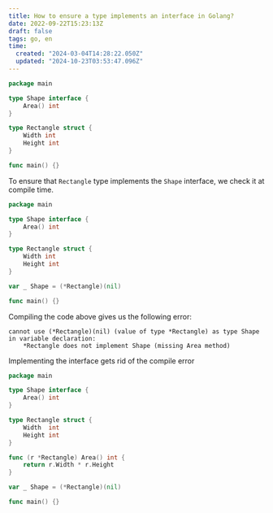 ```yaml
---
title: How to ensure a type implements an interface in Golang?
date: 2022-09-22T15:23:13Z
draft: false
tags: go, en
time:
  created: "2024-03-04T14:28:22.050Z"
  updated: "2024-10-23T03:53:47.096Z"
---
```


```go
package main

type Shape interface {
	Area() int
}

type Rectangle struct {
	Width int
	Height int
}

func main() {}
```

To ensure that `Rectangle` type implements the `Shape` interface, we check it at compile time.

```go
package main

type Shape interface {
	Area() int
}

type Rectangle struct {
	Width int
	Height int
}

var _ Shape = (*Rectangle)(nil)

func main() {}
```

Compiling the code above gives us the following error:

```
cannot use (*Rectangle)(nil) (value of type *Rectangle) as type Shape in variable declaration:
	*Rectangle does not implement Shape (missing Area method)
```

Implementing the interface gets rid of the compile error

```go
package main

type Shape interface {
	Area() int
}

type Rectangle struct {
	Width  int
	Height int
}

func (r *Rectangle) Area() int {
	return r.Width * r.Height
}

var _ Shape = (*Rectangle)(nil)

func main() {}
```

